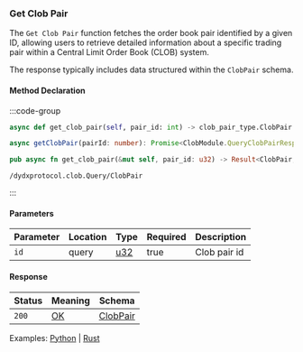 ### Get Clob Pair

The `Get Clob Pair` function fetches the order book pair identified by a given ID, allowing users to retrieve detailed information about a specific trading pair within a Central Limit Order Book (CLOB) system.

The response typically includes data structured within the `ClobPair` schema.

#### Method Declaration

:::code-group

```python [Python]
async def get_clob_pair(self, pair_id: int) -> clob_pair_type.ClobPair
```

```typescript [TypeScript]
async getClobPair(pairId: number): Promise<ClobModule.QueryClobPairResponse>
```

```rust [Rust]
pub async fn get_clob_pair(&mut self, pair_id: u32) -> Result<ClobPair, Error>
```

```url [API]
/dydxprotocol.clob.Query/ClobPair
```

:::

#### Parameters

| Parameter           | Location | Type     | Required  | Description   |
| ------------------- | -------- | -------- | --------- | ------------- |
| `id`                | query    | [u32]    | true      | Clob pair id  |

#### Response

| Status | Meaning | Schema     |
| ------ | ------- | ---------- |
| `200`  | [OK]    | [ClobPair] |

Examples: [Python] | [Rust]

[Python]: https://github.com/dydxprotocol/v4-clients/blob/3e8c7e1b960291b7ef273962d374d9934a5c4d33/v4-client-py-v2/examples/validator_get_example.py#L86
[Rust]: https://github.com/dydxprotocol/v4-clients/blob/3e8c7e1b960291b7ef273962d374d9934a5c4d33/v4-client-rs/client/examples/validator_get.rs#L71

[u32]: /types/u32
[OK]: /types/ok
[ClobPair]: /types/clob_pair
